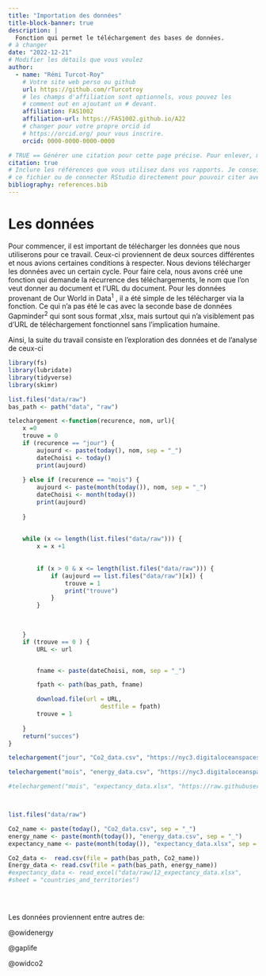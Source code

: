 ```yaml
---
title: "Importation des données"
title-block-banner: true
description: | 
  Fonction qui permet le téléchargement des bases de données.
# à changer
date: "2022-12-21"
# Modifier les détails que vous voulez
author:
  - name: "Rémi Turcot-Roy"
    # Votre site web perso ou github
    url: https://github.com/rTurcotroy
    # les champs d'affiliation sont optionnels, vous pouvez les
    # comment out en ajoutant un # devant.
    affiliation: FAS1002
    affiliation-url: https://FAS1002.github.io/A22
    # changer pour votre propre orcid id
    # https://orcid.org/ pour vous inscrire.
    orcid: 0000-0000-0000-0000

# TRUE == Générer une citation pour cette page précise. Pour enlever, mettre false.
citation: true
# Inclure les références que vous utilisez dans vos rapports. Je conseille Zotero pour construire
# ce fichier ou de connecter RStudio directement pour pouvoir citer avec @nom-de-reference.
bibliography: references.bib
---
```


# Les données

Pour commencer, il est important de télécharger les données que nous utiliserons pour ce travail. Ceux-ci proviennent de deux sources différentes et nous avions certaines conditions à respecter. Nous devions télécharger les données avec un certain cycle. Pour faire cela, nous avons créé une fonction qui demande la récurrence des téléchargements, le nom que l'on veut donner au document et l'URL du document. Pour les données provenant de Our World in Data^1^ , il a été simple de les télécharger via la fonction. Ce qui n'a pas été le cas avec la seconde base de données Gapminder^2^ qui sont sous format ,xlsx, mais surtout qui n'a visiblement pas d'URL de téléchargement fonctionnel sans l'implication humaine.

Ainsi, la suite du travail consiste en l'exploration des données et de l'analyse de ceux-ci

```r
library(fs)
library(lubridate)
library(tidyverse)
library(skimr)

```

```r
list.files("data/raw")
bas_path <- path("data", "raw")

telechargement <-function(recurence, nom, url){
    x =0 
    trouve = 0
    if (recurence == "jour") {
        aujourd <- paste(today(), nom, sep = "_") 
        dateChoisi <- today()
        print(aujourd)
        
    } else if (recurence == "mois") {
        aujourd <- paste(month(today()), nom, sep = "_")
        dateChoisi <- month(today())
        print(aujourd)
        
    }
    
    
    while (x <= length(list.files("data/raw"))) {
        x = x +1
        
        
        if (x > 0 & x <= length(list.files("data/raw"))) {
            if (aujourd == list.files("data/raw")[x]) {
                trouve = 1
                print("trouve")
            }
        }
       
        

    }
    if (trouve == 0 ) {
        URL <- url


        fname <- paste(dateChoisi, nom, sep = "_")

        fpath <- path(bas_path, fname)

        download.file(url = URL, 
                          destfile = fpath)
        trouve = 1
            
    }
    return("succes")
}

telechargement("jour", "Co2_data.csv", "https://nyc3.digitaloceanspaces.com/owid-public/data/co2/owid-co2-data.csv")

telechargement("mois", "energy_data.csv", "https://nyc3.digitaloceanspaces.com/owid-public/data/energy/owid-energy-data.csv")

#telechargement("mois", "expectancy_data.xlsx", "https://raw.githubusercontent.com/Gapminder-Indicators/lex/master/lex-by-gapminder.xlsx")



list.files("data/raw")
```

```r
Co2_name <- paste(today(), "Co2_data.csv", sep = "_") 
energy_name <- paste(month(today()), "energy_data.csv", sep = "_") 
expectancy_name <- paste(month(today()), "expectancy_data.xlsx", sep = "_") 

Co2_data <-  read.csv(file = path(bas_path, Co2_name))
Energy_data <- read.csv(file = path(bas_path, energy_name))
#expectancy_data <- read_excel("data/raw/12_expectancy_data.xlsx", 
#sheet = "countries_and_territories")

 
 
```

Les données proviennent entre autres de:

@owidenergy

@gaplife

@owidco2
